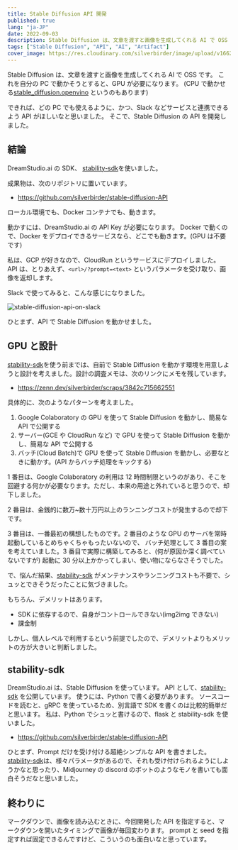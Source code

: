 ```yaml
---
title: Stable Diffusion API 開発
published: true
lang: "ja-JP"
date: 2022-09-03
description: Stable Diffusion は、文章を渡すと画像を生成してくれる AI で OSS です。これを自前で動かそうとすると、GPU が必要になります。
tags: ["Stable Diffusion", "API", "AI", "Artifact"]
cover_image: https://res.cloudinary.com/silverbirder/image/upload/v1662177842/silver-birder.github.io/blog/stable-diffusion-api-on-slack.jpg
---
```



Stable Diffusion は、文章を渡すと画像を生成してくれる AI で OSS です。
これを自分の PC で動かそうとすると、GPU が必要になります。
(CPU で動かせる[stable_diffusion.openvino](https://github.com/bes-dev/stable_diffusion.openvino) というのもあります)

できれば、どの PC でも使えるように、かつ、Slack などサービスと連携できるよう API がほしいなと思いました。
そこで、Stable Diffusion の API を開発しました。

## 結論

DreamStudio.ai の SDK、 [stability-sdk](https://github.com/Stability-AI/stability-sdk)を使いました。

成果物は、次のリポジトリに置いています。

- https://github.com/silverbirder/stable-diffusion-API

ローカル環境でも、Docker コンテナでも、動きます。

動かすには、DreamStudio.ai の API Key が必要になります。
Docker で動くので、Docker をデプロイできるサービスなら、どこでも動きます。(GPU は不要です)

私は、GCP が好きなので、CloudRun というサービスにデプロイしました。
API は、とりあえず、`<url>/?prompt=<text>` というパラメータを受け取り、画像を返却します。

Slack で使ってみると、こんな感じになりました。

<Image
  src="https://res.cloudinary.com/silverbirder/image/upload/v1662177842/silver-birder.github.io/blog/stable-diffusion-api-on-slack.jpg"
  width={900}
  height={778}
  layout="constrained"
  alt="stable-diffusion-api-on-slack"
/>

ひとまず、API で Stable Diffusion を動かせました。

## GPU と設計

[stability-sdk](https://github.com/Stability-AI/stability-sdk)を使う前までは、自前で Stable Diffusion を動かす環境を用意しようと設計を考えました。設計の調査メモは、次のリンクにメモを残しています。

- https://zenn.dev/silverbirder/scraps/3842c715662551

具体的に、次のようなパターンを考えました。

1. Google Colaboratory の GPU を使って Stable Diffusion を動かし、簡易な API で公開する
2. サーバー(GCE や CloudRun など) で GPU を使って Stable Diffusion を動かし、簡易な API で公開する
3. バッチ(Cloud Batch)で GPU を使って Stable Diffusion を動かし、必要なときに動かす。(API からバッチ処理をキックする)

1 番目は、Google Colaboratory の利用は 12 時間制限というのがあり、そこを回避する何かが必要なります。ただし、本来の用途と外れていると思うので、却下しました。

2 番目は、金銭的に数万~数十万円以上のランニングコストが発生するので却下です。

3 番目は、一番最初の構想したものです。2 番目のような GPU のサーバを常時起動しているとめちゃくちゃもったいないので、
バッチ処理として 3 番目の案を考えていました。3 番目で実際に構築してみると、(何が原因か深く調べていないですが) 起動に 30 分以上かかってしまい、使い物にならなさそうでした。

で、悩んだ結果、[stability-sdk](https://github.com/Stability-AI/stability-sdk) がメンテナンスやランニングコストも不要で、シュッとできそうだったことに気づきました。

もちろん、デメリットはあります。

- SDK に依存するので、自身がコントロールできない(img2img できない)
- 課金制

しかし、個人レベルで利用するという前提でしたので、デメリットよりもメリットの方が大きいと判断しました。

## stability-sdk

DreamStudio.ai は、Stable Diffusion を使っています。
API として、[stability-sdk](https://github.com/Stability-AI/stability-sdk) を公開しています。
使うには、Python で書く必要があります。
ソースコードを読むと、gRPC を使っているため、別言語で SDK を書くのは比較的簡単だと思います。
私は、Python でシュッと書けるので、flask と stability-sdk を使いました。

- https://github.com/silverbirder/stable-diffusion-API

ひとまず、Prompt だけを受け付ける超絶シンプルな API を書きました。
[stability-sdk](https://github.com/Stability-AI/stability-sdk)は、様々パラメータがあるので、それも受け付けられるようにしようかなと思ったり、Midjourney の discord のボットのようなモノを書いても面白そうだなと思いました。

## 終わりに

マークダウンで、画像を読み込むときに、今回開発した API を指定すると、マークダウンを開いたタイミングで画像が毎回変わります。
prompt と seed を指定すれば固定できるんですけど、こういうのも面白いなと思っています。
